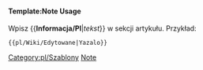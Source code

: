 <noinclude></noinclude>{{en/Ambox| type  = notice
| image = pl/Wiki/Accessories-text-editor.png
| text  = <strong>W trakcie edycji</strong><br/>Ten artykuł jest aktualnie edytowany przez użytkownika <b>{{{1|...}}}</b>.
}}<noinclude>

====Template:Note Usage====
Wpisz <nowiki>{{</nowiki>'''Informacja/Pl'''|'' tekst ''<nowiki>}}</nowiki> w sekcji artykułu. Przykład:
<pre>{{pl/Wiki/Edytowane|Yazalo}}</pre>

{{pl/Wiki/Edytowane|Yazalo}}

[[Category:pl/Szablony]][[Category:en/Message boxes|Note]]</noinclude>